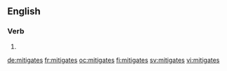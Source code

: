 ==English==

===Verb===
{{head|en|verb form}}

# {{en-third-person singular of|mitigate}}

[[de:mitigates]]
[[fr:mitigates]]
[[oc:mitigates]]
[[fi:mitigates]]
[[sv:mitigates]]
[[vi:mitigates]]